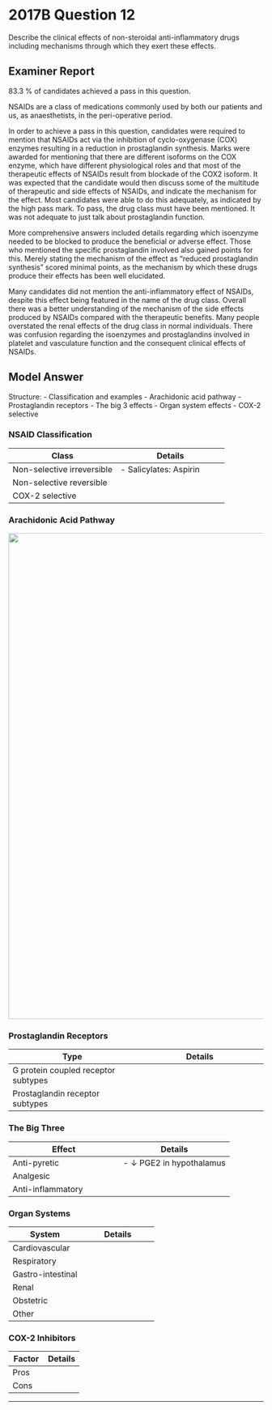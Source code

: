 # 2017B Question 12 

Describe the clinical effects of non-steroidal anti-inflammatory drugs including mechanisms through which they exert these effects.


## Examiner Report

83.3 % of candidates achieved a pass in this question.


NSAIDs are a class of medications commonly used by both our patients and us, as anaesthetists, in the peri-operative period.


In order to achieve a pass in this question, candidates were required to mention that NSAIDs act via the inhibition of cyclo-oxygenase (COX) enzymes resulting in a reduction in prostaglandin synthesis. Marks were awarded for mentioning that there are different isoforms on the COX enzyme, which have different physiological roles and that most of the therapeutic effects of NSAIDs result from blockade of the COX2 isoform. It was expected that the candidate would then discuss some of the multitude of therapeutic and side effects of NSAIDs, and indicate the mechanism for the effect. Most candidates were able to do this adequately, as indicated by the high pass mark. To pass, the drug class must have been mentioned. It was not adequate to just talk about prostaglandin function.


More comprehensive answers included details regarding which isoenzyme needed to be blocked to produce the beneficial or adverse effect. Those who mentioned the specific prostaglandin involved also gained points for this. Merely stating the mechanism of the effect as “reduced prostaglandin synthesis” scored minimal points, as the mechanism by which these drugs produce their effects has been well elucidated.


Many candidates did not mention the anti-inflammatory effect of NSAIDs, despite this effect being featured in the name of the drug class. Overall there was a better understanding of the mechanism of the side effects produced by NSAIDs compared with the therapeutic benefits. Many people overstated the renal effects of the drug class in normal individuals. There was confusion regarding the isoenzymes and prostaglandins involved in platelet and vasculature function and the consequent clinical effects of NSAIDs.


## Model Answer

Structure:
- Classification and examples
- Arachidonic acid pathway
- Prostaglandin receptors
- The big 3 effects
- Organ system effects
- COX-2 selective

### NSAID Classification


|Class|Details|
| -- | -- |
|Non-selective irreversible|- Salicylates: Aspirin|
|Non-selective reversible|<p>- Propioinic acids (e.g. Ibuprofen, naproxen)</p><p>- Phenylacetic acid derivative (e.g. Diclofenac)</p><p>- Indoles (e.g. Indomethacin)</p><p>- Enolic acid derivatives (e.g. Meloxicam)</p><p>- (many others)</p>|
|COX-2 selective|<p>- Celecoxib</p><p>- Parecoxib (pro-drug for valdecoxib)</p><p>- Rofecoxib (no longer in use)</p>|

### Arachidonic Acid Pathway

<img src="resources/prostaglandins.svg" style="width: 60pc;">

### Prostaglandin Receptors


|Type|Details|
| -- | -- |
|G protein coupled receptor subtypes|<p>- Gs: ↑ cAMP</p><p>- Gi: ↓ cAMP</p><p>- Gq: ↑ IP3 → ↑ ICF [Ca^2+^], ↑ DAG</p>|
|Prostaglandin receptor subtypes|<p>- PGD2: Gs, Gi</p><p>- PGE2: Gq, Gs</p><p>- PGF2α: Gq</p><p>- PGI2: Gi</p><p>- TXA2: Gq, Gs</p>|

### The Big Three


|Effect|Details|
| -- | -- |
|Anti-pyretic|- ↓ PGE2 in hypothalamus|
|Analgesic|<p>- ↓ PG (especially E2) production at inflamed tissue </p><p>- ↓ Nociceptive receptor activation and expression</p><p>- ↓ Hyperalgaesia and allodynia</p>|
|Anti-inflammatory|<p>- ↓ PG (especially E2) production by inflamed tissues</p><p>- ↓ Vasodilatation, ↓ capillary leak, ↓ oedema, ↓ WBC chemotaxis</p><p>- ↓ Healing: Bone (post fracture), pleura (post pleurodesis)</p>|

### Organ Systems


|System|Details|
| -- | -- |
|Cardiovascular|<p>- ↓ PGI2 → Vasoconstriction, ↑ platelet aggregation → Thrombosis e.g. AMI<br>  (especially COX-2 inhibitors; rofecoxib withdrawn for this reason)</p><p>- ↓ TXA2 → Vasodilatation, ↓ platelet aggregation → Bleeding, bruising</p><p>- Risk of systemic vasculitis</p>|
|Respiratory|<p>- ↓ PGD2 → Bronchodilatation</p><p>- ↓ PGE2 → Bronchoconstriction</p><p>- ↓ PGF2α → Bronchodilatation</p><p>- ↑ Shunt of arachidonic acid to leukotrienes → Bronchoconstriction</p><p>- (Overall: Bronchoconstriction, ↑ in 20% asthmatics)</p>|
|Gastro-intestinal|<p>- ↓ PGE2 → ↑ Parietal cell activity → ↑ HCl secretion</p><p>- Deranged LFT</p>|
|Renal|<p>- ↓ PGE2, ↓ PGI2 → ↓ Tubuloglomerular feedback, ↓ renin release</p><p>&emsp;- Risk of renal failure, hyperkalaemia</p><p>&emsp;- Important if hypovolaemic or also taking ACE inhibitor</p><p>- ↓ Ureteric contraction → Pass kidney stone (indomethacin)</p><p>- Risk interstitial nephritis</p>|
|Obstetric|<p>- ↓ PGE2 → Myometrial relaxation</p><p>- ↓ PGF2α → Myometrial relaxation</p><p>- ↓ PGE2 → Closure of ductus arteriosus → Asphyxia</p>|
|Other|<p>- Displace other drugs from protein-binding sites, e.g. Warfarin on albumin</p><p>- Metabolic acidosis in overdose</p>|

### COX-2 Inhibitors


|Factor|Details|
| -- | -- |
|Pros|<p>- Selective for inflamed tissue (enzyme is inducible cf. constitutive)</p><p>- ↓ Peptic ulceration</p><p>- ↓ Bronchoconstriction</p><p>- ↓ Renal impairment (examiner 2013)</p><p>- ↓ Bleeding risk</p>|
|Cons|<p>- ↑ Thrombosis risk, AMI (rofecoxib)</p><p>- ↑ Fluid retention</p><p>- Expensive</p><p>- Sulfur allergy</p><p>- Parecoxib is a prodrug with very slow onset of effect</p>|


--- 

